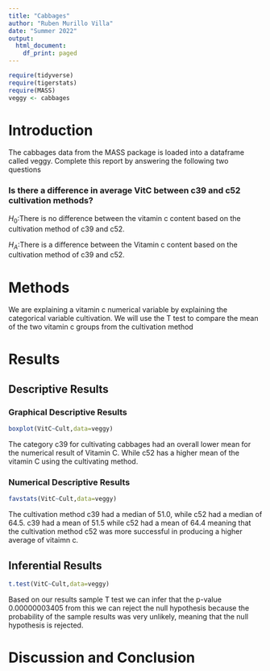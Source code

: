```yaml
---
title: "Cabbages"
author: "Ruben Murillo Villa"
date: "Summer 2022"
output:
  html_document:
    df_print: paged
---
```


```r
require(tidyverse)
require(tigerstats)
require(MASS)
veggy <- cabbages
```

# Introduction

<!--In this section you explain what you are trying to show.  Where did the data come from?  What is the research or other question you are trying to answer?!-->
 The cabbages data from the MASS package is loaded into a dataframe called veggy. Complete this report by answering the following two questions  
 
### Is there a difference in average VitC between c39 and c52 cultivation methods?  
$H_0$:There is no difference between the vitamin c content based on the cultivation method of c39 and c52.

$H_A$:There is a difference between the Vitamin c content based on the cultivation method of c39 and c52.

# Methods
We are explaining a vitamin c numerical variable by explaining  the categorical variable cultivation. We will use the T test to compare the mean of the two vitamin c groups from the cultivation method
<!--Decide on your methods:  use "variable analysis" or other appropriate descriptors.  Make sure to choose at least one graphical method and at least one numerical method.!-->

# Results

<!--Divide this section into two sub-sections:  One for your descriptive  results and one for your inferential results.!-->

## Descriptive Results

### Graphical Descriptive Results
```r
boxplot(VitC~Cult,data=veggy)
```
<!--Graphical results here.  Make sure to show your code.  Provide appropriate labels for axes, giving units if possible, and provide a good title for the graph, too.  Use the graphical results to describe the patterns if any that exist in the data as focused toward the research question!-->

The category c39 for cultivating cabbages had an overall lower mean for the numerical result of Vitamin C. While c52 has a higher mean of the vitamin C using the cultivating method.

### Numerical Descriptive Results

```r
favstats(VitC~Cult,data=veggy)
```

The cultivation method c39 had a median of 51.0, while c52 had a median of 64.5. c39 had a mean of 51.5 while c52 had a mean of 64.4 meaning that the cultivation method c52 was more successful in producing a higher average of vitaimn c. 

<!--Numerical results go here. Use the numerical results to describe the patterns if any that exist in the data as focused toward the research question!-->

## Inferential Results

```r
t.test(VitC~Cult,data=veggy)
```

Based on our results sample T test we can infer that the p-value 0.00000003405 from this we can reject the null hypothesis because the probability of the sample results was very unlikely, meaning that the null hypothesis is rejected.

<!--State hypothesis clearly.  Make sure your discussion of the inferential test covers all the aspects that the test output produces, such as test statistic, p-value etc.  Make a decision about the null hypothesis, explain the assumptions on which the selected test/procedure was based, and why the chosen procedure satisfys the assumptions and is appropriate to answer the research question!-->


# Discussion and Conclusion

<!--Discussion and conclusion here.  If you found a relationship be sure to consider whether the relationship occurs because one of the variavbles causes the other, or whether they perhasps are related for some other reason.  Watch the chapter 6 videos from the GeorgeTown videos collection.!-->
